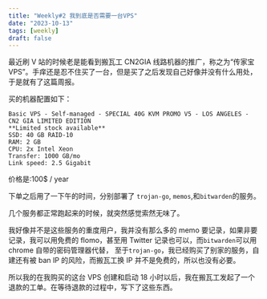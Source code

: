 ```yaml
---
title: "Weekly#2 我到底是否需要一台VPS"
date: "2023-10-13"
tags: [weekly]
draft: false
---
```


最近刷 V 站的时候老是能看到搬瓦工 CN2GIA 线路机器的推广，称之为“传家宝 VPS”。手痒还是忍不住买了一台，但是买了之后发现自己好像并没有什么用处，于是就有了这篇周报。

买的机器配置如下：

```
Basic VPS - Self-managed - SPECIAL 40G KVM PROMO V5 - LOS ANGELES - CN2 GIA LIMITED EDITION
**Limited stock available**
SSD: 40 GB RAID-10
RAM: 2 GB
CPU: 2x Intel Xeon
Transfer: 1000 GB/mo
Link speed: 2.5 Gigabit

```

价格是:100$ / year

下单之后用了一下午的时间，分别部署了 `trojan-go`, `memos`,和`bitwarden`的服务。

几个服务都正常跑起来的时候，就突然感觉索然无味了。

我好像并不是这些服务的重度用户，我并没有那么多的 memo 要记录，如果非要记录，我可以用免费的 flomo，甚至用 Twitter 记录也可以，而`bitwarden`可以用 chrome 自带的密码管理器代替，
至于`trojan-go`，我已经购买了别家的服务，自建还有被 ban IP 的风险，而搬瓦工换 IP 并不是免费的，所以也没有必要。

所以我的在我购买的这台 VPS 创建和启动 18 小时以后，我在搬瓦工发起了一个退款的工单。在等待退款的过程中，写下了这些东西。
